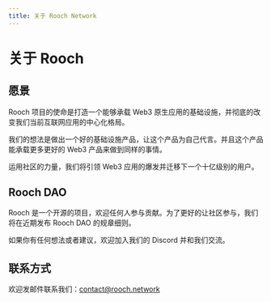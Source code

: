 ```yaml
---
title: 关于 Rooch Network
---
```


# 关于 Rooch

## 愿景

Rooch 项目的使命是打造一个能够承载 Web3 原生应用的基础设施，并彻底的改变我们当前互联网应用的中心化格局。

我们的想法是做出一个好的基础设施产品，让这个产品为自己代言。并且这个产品能承载更多更好的 Web3 产品来做到同样的事情。

运用社区的力量，我们将引领 Web3 应用的爆发并迁移下一个十亿级别的用户。

## Rooch DAO

Rooch 是一个开源的项目，欢迎任何人参与贡献。为了更好的让社区参与，我们将在近期发布 Rooch DAO 的规章细则。

如果你有任何想法或者建议，欢迎加入我们的 Discord 并和我们交流。

## 联系方式

欢迎发邮件联系我们：contact@rooch.network
